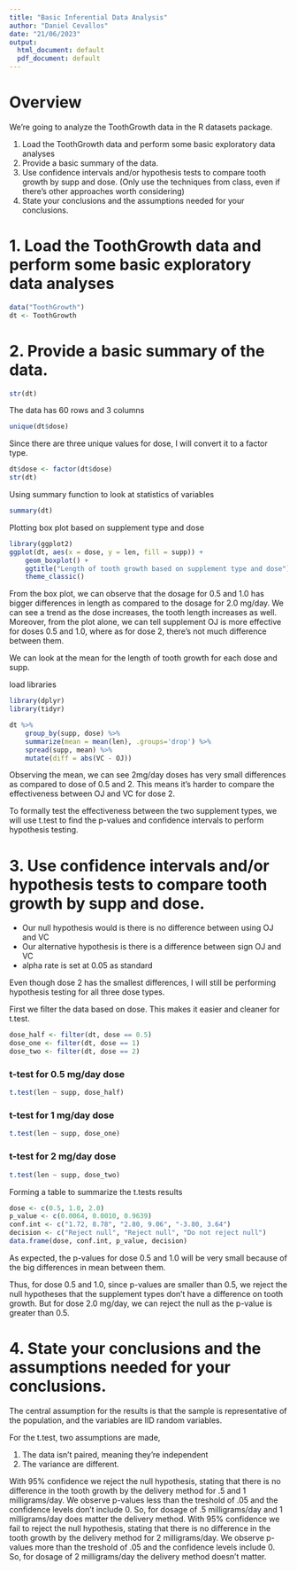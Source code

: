 ---
title: "Basic Inferential Data Analysis"
author: "Daniel Cevallos"
date: "21/06/2023"
output:
  html_document: default
  pdf_document: default
---

# Overview
We're going to analyze the ToothGrowth data in the R datasets package.

1. Load the ToothGrowth data and perform some basic exploratory data analyses
2. Provide a basic summary of the data.
3. Use confidence intervals and/or hypothesis tests to compare tooth growth by supp and dose. (Only use the techniques from class, even if there’s other approaches worth considering)
4. State your conclusions and the assumptions needed for your conclusions.


# 1. Load the ToothGrowth data and perform some basic exploratory data analyses
```{r}
data("ToothGrowth")
dt <- ToothGrowth
```

# 2. Provide a basic summary of the data.


```{r}
str(dt)
```
The data has 60 rows and 3 columns

```{r}
unique(dt$dose)
```

Since there are three unique values for dose, I will convert it to a factor type.

```{r}
dt$dose <- factor(dt$dose)
str(dt)
```

Using summary function to look at statistics of variables
```{r}
summary(dt)
```

Plotting box plot based on supplement type and dose
```{r}
library(ggplot2)
ggplot(dt, aes(x = dose, y = len, fill = supp)) +
    geom_boxplot() +
    ggtitle("Length of tooth growth based on supplement type and dose") +
    theme_classic()
```
 
From the box plot, we can observe that the dosage for 0.5 and 1.0 has bigger differences in length as compared to the dosage for 2.0 mg/day. We can see a trend as the dose increases, the tooth length increases as well. Moreover, from the plot alone, we can tell supplement OJ is more effective for doses 0.5 and 1.0, where as for dose 2, there's not much difference between them.

\newpage

We can look at the mean for the length of tooth growth for each dose and supp.

load libraries 
```{r message=FALSE, warning=FALSE}
library(dplyr)
library(tidyr)
```

```{r}
dt %>%
    group_by(supp, dose) %>%
    summarize(mean = mean(len), .groups='drop') %>%
    spread(supp, mean) %>%
    mutate(diff = abs(VC - OJ))
```

Observing the mean, we can see 2mg/day doses has very small differences as compared to dose of 0.5 and 2. This means it's harder to compare the effectiveness between OJ and VC for dose 2. 

To formally test the effectiveness between the two supplement types, we will use t.test to find the p-values and confidence intervals to perform hypothesis testing.


# 3. Use confidence intervals and/or hypothesis tests to compare tooth growth by supp and dose.

* Our null hypothesis would is there is no difference between using OJ and VC
* Our alternative hypothesis is there is a difference between sign OJ and VC
* alpha rate is set at 0.05 as standard  

Even though dose 2 has the smallest differences, I will still be performing hypothesis testing for all three dose types. 

First we filter the data based on dose. This makes it easier and cleaner for t.test.
```{r}
dose_half <- filter(dt, dose == 0.5)
dose_one <- filter(dt, dose == 1)
dose_two <- filter(dt, dose == 2)
```

### t-test for 0.5 mg/day dose
```{r}
t.test(len ~ supp, dose_half)
```

###  t-test for 1 mg/day dose

```{r}
t.test(len ~ supp, dose_one)
```

###  t-test for 2 mg/day dose

```{r}
t.test(len ~ supp, dose_two)
```

\pagebreak

Forming a table to summarize the t.tests results 

```{r}
dose <- c(0.5, 1.0, 2.0)
p_value <- c(0.0064, 0.0010, 0.9639)
conf.int <- c("1.72, 8.78", "2.80, 9.06", "-3.80, 3.64")
decision <- c("Reject null", "Reject null", "Do not reject null")
data.frame(dose, conf.int, p_value, decision)
```

As expected, the p-values for dose 0.5 and 1.0 will be very small because of the big differences in mean between them. 

Thus, for dose 0.5 and 1.0, since p-values are smaller than 0.5, we reject the null hypotheses that the supplement types don't have a difference on tooth growth. But for dose 2.0 mg/day, we can reject the null as the p-value is greater than 0.5.

# 4. State your conclusions and the assumptions needed for your conclusions.

The central assumption for the results is that the sample is representative of the population, and the variables are IID random variables. 

For the t.test, two assumptions are made,

1. The data isn't paired, meaning they're independent
2. The variance are different.

With 95% confidence we reject the null hypothesis, stating that there is no difference in the tooth growth by the delivery method for .5 and 1 milligrams/day. We observe p-values less than the treshold of .05 and the confidence levels don’t include 0. So, for dosage of .5 milligrams/day and 1 milligrams/day does matter the delivery method. With 95% confidence we fail to reject the null hypothesis, stating that there is no difference in the tooth growth by the delivery method for 2 milligrams/day. We observe p-values more than the treshold of .05 and the confidence levels include 0. So, for dosage of 2 milligrams/day the delivery method doesn’t matter. 